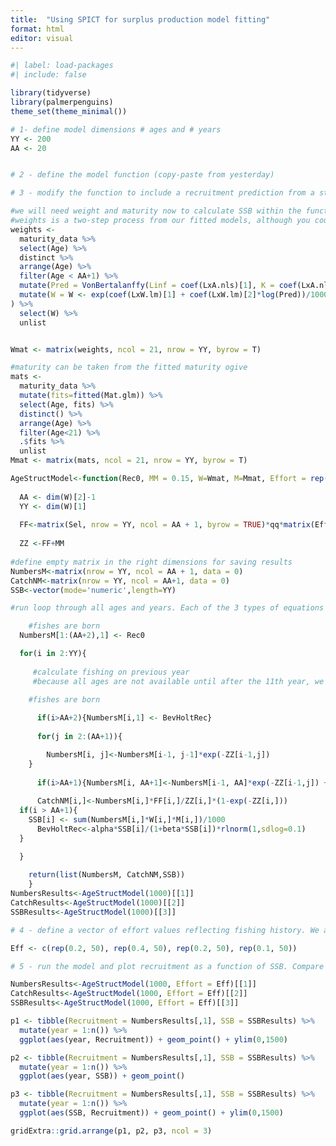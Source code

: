 ```yaml
---
title:  "Using SPICT for surplus production model fitting"
format: html
editor: visual
---
```


```r
#| label: load-packages
#| include: false

library(tidyverse)
library(palmerpenguins)
theme_set(theme_minimal())
```



```r
# 1- define model dimensions # ages and # years
YY <- 200
AA <- 20


# 2 - define the model function (copy-paste from yesterday)

# 3 - modify the function to include a recruitment prediction from a stock-recruit relationship. Hint: copy and paste the stock-recruit relationship function and use the predictions from that function to determine a later year's recruitment value. Try adding some error to the predicted recruitment result.

#we will need weight and maturity now to calculate SSB within the function. 
#weights is a two-step process from our fitted models, although you could also use raw data means
weights <- 
  maturity_data %>% 
  select(Age) %>% 
  distinct %>% 
  arrange(Age) %>% 
  filter(Age < AA+1) %>% 
  mutate(Pred = VonBertalanffy(Linf = coef(LxA.nls)[1], K = coef(LxA.nls)[2], t0=coef(LxA.nls)[3], Age)) %>% 
  mutate(W = W <- exp(coef(LxW.lm)[1] + coef(LxW.lm)[2]*log(Pred))/1000
) %>% 
  select(W) %>%
  unlist


Wmat <- matrix(weights, ncol = 21, nrow = YY, byrow = T)

#maturity can be taken from the fitted maturity ogive
mats <- 
  maturity_data %>% 
  mutate(fits=fitted(Mat.glm)) %>% 
  select(Age, fits) %>% 
  distinct() %>% 
  arrange(Age) %>% 
  filter(Age<21) %>% 
  .$fits %>% 
  unlist
Mmat <- matrix(mats, ncol = 21, nrow = YY, byrow = T)

AgeStructModel<-function(Rec0, MM = 0.15, W=Wmat, M=Mmat, Effort = rep(0.2, dim(W)[1]), qq=1, Sel = c(0,0,rep(1,AA-1)), alpha = 63.2, beta = 0.059){
	
  AA <- dim(W)[2]-1
  YY <- dim(W)[1]
  
  FF<-matrix(Sel, nrow = YY, ncol = AA + 1, byrow = TRUE)*qq*matrix(Effort, nrow = YY, ncol = AA + 1)
	
  ZZ <-FF+MM
	
#define empty matrix in the right dimensions for saving results
NumbersM<-matrix(nrow = YY, ncol = AA + 1, data = 0)
CatchNM<-matrix(nrow = YY, ncol = AA+1, data = 0)
SSB<-vector(mode='numeric',length=YY)

#run loop through all ages and years. Each of the 3 types of equations are used.

	#fishes are born
  NumbersM[1:(AA+2),1] <- Rec0

  for(i in 2:YY){
	  
	 #calculate fishing on previous year
	 #because all ages are not available until after the 11th year, we begin calculating catch then

	#fishes are born
    
	  if(i>AA+2){NumbersM[i,1] <- BevHoltRec}
	
	  for(j in 2:(AA+1)){

	  	NumbersM[i, j]<-NumbersM[i-1, j-1]*exp(-ZZ[i-1,j])  
	}
	  
	  if(i>AA+1){NumbersM[i, AA+1]<-NumbersM[i-1, AA]*exp(-ZZ[i-1,j]) + NumbersM[i-1, AA+1]*exp(-ZZ[i-1,AA+1])} 
	  
	  CatchNM[i,]<-NumbersM[i,]*FF[i,]/ZZ[i,]*(1-exp(-ZZ[i,]))
  if(i > AA+1){
    SSB[i] <- sum(NumbersM[i,]*W[i,]*M[i,])/1000
	  BevHoltRec<-alpha*SSB[i]/(1+beta*SSB[i])*rlnorm(1,sdlog=0.1)
  }

  }
  
	return(list(NumbersM, CatchNM,SSB))
	}
NumbersResults<-AgeStructModel(1000)[[1]]
CatchResults<-AgeStructModel(1000)[[2]]
SSBResults<-AgeStructModel(1000)[[3]]

# 4 - define a vector of effort values reflecting fishing history. We are NOT analyzing equilibrium values, we just want contrast in fishing history (effort levels) so we can observe population growth (recruitment) at various population states (low and high).

Eff <- c(rep(0.2, 50), rep(0.4, 50), rep(0.2, 50), rep(0.1, 50))

# 5 - run the model and plot recruitment as a function of SSB. Compare to ICES plots in the guidelines.

NumbersResults<-AgeStructModel(1000, Effort = Eff)[[1]]
CatchResults<-AgeStructModel(1000, Effort = Eff)[[2]]
SSBResults<-AgeStructModel(1000, Effort = Eff)[[3]]

p1 <- tibble(Recruitment = NumbersResults[,1], SSB = SSBResults) %>% 
  mutate(year = 1:n()) %>% 
  ggplot(aes(year, Recruitment)) + geom_point() + ylim(0,1500)

p2 <- tibble(Recruitment = NumbersResults[,1], SSB = SSBResults) %>% 
  mutate(year = 1:n()) %>% 
  ggplot(aes(year, SSB)) + geom_point() 

p3 <- tibble(Recruitment = NumbersResults[,1], SSB = SSBResults) %>% 
  mutate(year = 1:n()) %>% 
  ggplot(aes(SSB, Recruitment)) + geom_point() + ylim(0,1500)

gridExtra::grid.arrange(p1, p2, p3, ncol = 3)


```
